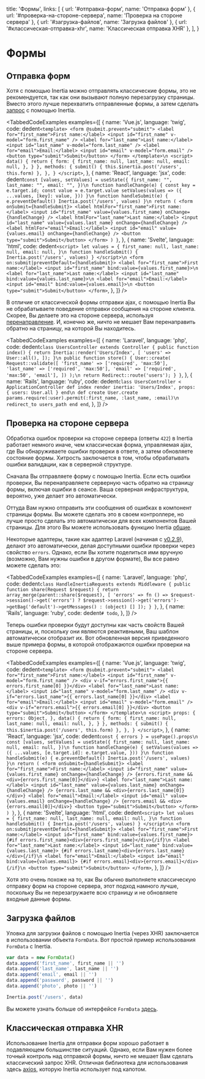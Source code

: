 
  title: 'Формы',
  links: [
    { url: '#отправка-форм', name: 'Отправка форм' },
    { url: '#проверка-на-стороне-сервера', name: 'Проверка на стороне сервера' },
    { url: '#загрузка-файлов', name: 'Загрузка файлов' },
    { url: '#классическая-отправка-xhr', name: 'Классическая отправка XHR' },
  ],
}

# Формы

## Отправка форм

Хотя с помощью Inertia можно отправлять классические формы, это не рекомендуется, так как они вызывают полную перезагрузку страницы. Вместо этого лучше перехватить отправленные формы, а затем сделать [запрос](/requests) с помощью Inertia.

<TabbedCodeExamples
  examples={[
    {
      name: 'Vue.js',
      language: 'twig',
      code: dedent`
        <template>
          <form @submit.prevent="submit">
            <label for="first_name">First name:</label>
            <input id="first_name" v-model="form.first_name" />
            <label for="last_name">Last name:</label>
            <input id="last_name" v-model="form.last_name" />
            <label for="email">Email:</label>
            <input id="email" v-model="form.email" />
            <button type="submit">Submit</button>
          </form>
        </template>\n
        <script>
          data() {
            return {
              form: {
                first_name: null,
                last_name: null,
                email: null,
              },
            }
          },
          methods: {
            submit() {
              this.$inertia.post('/users', this.form)
            },
          },
        }
        </script>
      `,
    },
    {
      name: 'React',
      language: 'jsx',
      code: dedent`
          const [values, setValues] = useState({
            first_name: "",
            last_name: "",
            email: "",
          })\n
          function handleChange(e) {
            const key = e.target.id;
            const value = e.target.value
            setValues(values => ({
                ...values,
                [key]: value,
            }))
          }\n
          function handleSubmit(e) {
            e.preventDefault()
            Inertia.post('/users', values)
          }\n
          return (
            <form onSubmit={handleSubmit}>
              <label htmlFor="first_name">First name:</label>
              <input id="first_name" value={values.first_name} onChange={handleChange} />
              <label htmlFor="last_name">Last name:</label>
              <input id="last_name" value={values.last_name} onChange={handleChange} />
              <label htmlFor="email">Email:</label>
              <input id="email" value={values.email} onChange={handleChange} />
              <button type="submit">Submit</button>
            </form>
          )
        }
      `,
    },
    {
      name: 'Svelte',
      language: 'html',
      code: dedent`
        <script>
          let values = {
            first_name: null,
            last_name: null,
            email: null,
          }\n
          function handleSubmit() {
            Inertia.post('/users', values)
          }
        </script>\n
        <form on:submit|preventDefault={handleSubmit}>
          <label for="first_name">First name:</label>
          <input id="first_name" bind:value={values.first_name}>\n
          <label for="last_name">Last name:</label>
          <input id="last_name" bind:value={values.last_name}>\n
          <label for="email">Email:</label>
          <input id="email" bind:value={values.email}>\n
          <button type="submit">Submit</button>
        </form>
      `,
    },
  ]}
/>

В отличие от классической формы отправки ajax, с помощью Inertia Вы не обрабатываете поведение отправки сообщения на стороне клиента. Скорее, Вы делаете это на стороне сервера, используя [перенаправление](/redirects). И, конечно же, ничто не мешает Вам перенаправить обратно на страницу, на которой Вы находитесь.

<TabbedCodeExamples
  examples={[
    {
      name: 'Laravel',
      language: 'php',
      code: dedent`
        class UsersController extends Controller
        {
            public function index()
            {
                return Inertia::render('Users/Index', [
                  'users' => User::all(),
                ]);
            }\n
            public function store()
            {
                User::create(
                    Request::validate([
                        'first_name' => ['required', 'max:50'],
                        'last_name' => ['required', 'max:50'],
                        'email' => ['required', 'max:50', 'email'],
                    ])
                );\n
                return Redirect::route('users');
            }
        }
      `,
    },
    {
      name: 'Rails',
      language: 'ruby',
      code: dedent`
        class UsersController < ApplicationController
          def index
            render inertia: 'Users/Index', props: { users: User.all }
          end\n
          def create
            User.create params.require(:user).permit(:first_name, :last_name, :email)\n
            redirect_to users_path
          end
        end
      `,
    },
  ]}
/>

## Проверка на стороне сервера

Обработка ошибок проверки на стороне сервера (ответы `422`) в Inertia работает немного иначе, чем классическая форма, управляемая ajax, где Вы обнаруживаете ошибки проверки в ответе, а затем обновляете состояние формы. Хитрость заключается в том, чтобы обрабатывать ошибки валидации, как в серверной структуре.

Сначала Вы отправляете форму с помощью Inertia. Если есть ошибки проверки, Вы перенаправляете серверную часть обратно на страницу формы, включая ошибки в сеансе. Ваша серверная инфраструктура, вероятно, уже делает это автоматически.

Оттуда Вам нужно отправить эти сообщения об ошибках в компонент страницы формы. Вы можете сделать это в своем контроллере, но лучше просто сделать это автоматически для всех компонентов Вашей страницы. Для этого Вы можете использовать функцию Inertia [общие](/shared-data).

Некоторые адаптеры, такие как адаптер Laravel (начиная с [v0.2.9](https://github.com/inertiajs/inertia-laravel/releases/tag/v0.2.9)), делают это автоматически, делая доступными ошибки проверки через свойство `errors`. Однако, если Вы хотите поделиться ими вручную (возможно, Вам нужны ошибки в другом формате), Вы все равно можете сделать это:

<TabbedCodeExamples
  examples={[
    {
      name: 'Laravel',
      language: 'php',
      code: dedent`
        class HandleInertiaRequests extends Middleware
        {
            public function share(Request $request)
            {
                return array_merge(parent::share($request), [
                    'errors' => fn () => $request->session()->get('errors')
                        ? $request->session()->get('errors')->getBag('default')->getMessages()
                        : (object) []
                ]);
            }
        }
      `,
    },
    {
      name: 'Rails',
      language: 'ruby',
      code: dedent`
        # todo
      `,
    },
  ]}
/>

Теперь ошибки проверки будут доступны как часть свойств Вашей страницы, и, поскольку они являются реактивными, Ваш шаблон автоматически отобразит их. Вот обновленная версия приведенного выше примера формы, в которой отображаются ошибки проверки на стороне сервера.

<TabbedCodeExamples
  examples={[
    {
      name: 'Vue.js',
      language: 'twig',
      code: dedent`
        <template>
          <form @submit.prevent="submit">
            <label for="first_name">First name:</label>
            <input id="first_name" v-model="form.first_name" />
            <div v-if="errors.first_name">{{ errors.first_name[0] }}</div>
            <label for="last_name">Last name:</label>
            <input id="last_name" v-model="form.last_name" />
            <div v-if="errors.last_name">{{ errors.last_name[0] }}</div>
            <label for="email">Email:</label>
            <input id="email" v-model="form.email" />
            <div v-if="errors.email">{{ errors.email[0] }}</div>
            <button type="submit">Submit</button>
          </form>
        </template>\n
        <script>
          props: {
            errors: Object,
          },
          data() {
            return {
              form: {
                first_name: null,
                last_name: null,
                email: null,
              },
            }
          },
          methods: {
            submit() {
              this.$inertia.post('/users', this.form)
            },
          },
        }
        </script>
      `,
    },
    {
      name: 'React',
      language: 'jsx',
      code: dedent`
          const { errors } = usePage().props\n
          const [values, setValues] = useState({
            first_name: null,
            last_name: null,
            email: null,
          })\n
          function handleChange(e) {
            setValues(values => ({
              ...values,
              [e.target.id]: e.target.value,
            }))
          }\n
          function handleSubmit(e) {
            e.preventDefault()
            Inertia.post('/users', values)
          }\n
          return (
            <form onSubmit={handleSubmit}>
              <label for="first_name">First name:</label>
              <input id="first_name" value={values.first_name} onChange={handleChange} />
              {errors.first_name && <div>{errors.first_name[0]}</div>}
              <label for="last_name">Last name:</label>
              <input id="last_name" value={values.last_name} onChange={handleChange} />
              {errors.last_name && <div>{errors.last_name[0]}</div>}
              <label for="email">Email:</label>
              <input id="email" value={values.email} onChange={handleChange} />
              {errors.email && <div>{errors.email[0]}</div>}
              <button type="submit">Submit</button>
            </form>
          )
        }
      `,
    },
    {
      name: 'Svelte',
      language: 'html',
      code: dedent`
        <script>
          let values = {
            first_name: null,
            last_name: null,
            email: null,
          }\n
          function handleSubmit() {
            Inertia.post('/users', values)
          }
        </script>\n
        <form on:submit|preventDefault={handleSubmit}>
          <label for="first_name">First name:</label>
          <input id="first_name" bind:value={values.first_name}>
          {#if errors.first_name}<div>{errors.first_name}</div>{/if}\n
          <label for="last_name">Last name:</label>
          <input id="last_name" bind:value={values.last_name}>
          {#if errors.last_name}<div>{errors.last_name}</div>{/if}\n
          <label for="email">Email:</label>
          <input id="email" bind:value={values.email}>
          {#if errors.email}<div>{errors.email}</div>{/if}\n
          <button type="submit">Submit</button>
        </form>
      `,
    },
  ]}
/>

Хотя это очень похоже на то, как Вы обычно выполняете классическую отправку форм на стороне сервера, этот подход намного лучше, поскольку Вы не перезагружаете всю страницу и не обновляете входные данные формы.

## Загрузка файлов

Уловка для загрузки файлов с помощью Inertia (через XHR) заключается в использовании объекта `FormData`. Вот простой пример использования `FormData` с Inertia.

```js
var data = new FormData()
data.append('first_name', first_name || '')
data.append('last_name', last_name || '')
data.append('email', email || '')
data.append('password', password || '')
data.append('photo', photo || '')

Inertia.post('/users', data)
```

Вы можете узнать больше об интерфейсе `FormData` [здесь](https://developer.mozilla.org/en-US/docs/Web/API/FormData).

## Классическая отправка XHR

Использование Inertia для отправки форм хорошо работает в подавляющем большинстве ситуаций. Однако, если Вам нужен более точный контроль над отправкой формы, ничто не мешает Вам сделать классический запрос XHR. Отличная библиотека для использования здесь [axios](https://github.com/axios/axios), которую Inertia использует под капотом.
